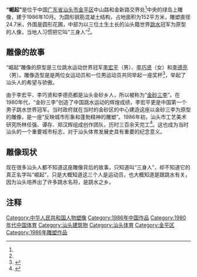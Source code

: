 '''“崛起”'''是位于中国[[广东省|广东省]][[汕头市|汕头市]][[金平区|金平区]]中山路和金新路交界处<ref name=a2/>中央的绿岛上雕像，建于1986年10月。为圆形钢筋混凝土结构，占地面积为152平方米，雕塑直径24.7米，外围是圆形花圃，中部为以三位土生土长的汕头籍世界[[跳水|跳水]]冠军为原型的人像，当地人习惯把它叫“三身人”<ref name=a1/>。

==雕像的故事==

“崛起”雕像的原型是三位跳水运动世界冠军[[李宏平|李宏平]]（男）、[[李巧贤|李巧贤]]（女）和[[李德亮|李德亮]]（男）。雕像造型是是两位女运动员和一位男运动员共同举起一座奖杯<ref name="a1">{{Cite web |url=http://strb.dahuawang.com/content/201806/06/c24668.htm |title=汕头文化地标:“三身人” |accessdate=2021-04-28 |author= |date=2018-06-06 |work= |publisher=汕头经济特区报社大华网，来源：汕头日报 |language=Zh-hans |archive-date=2021-04-30 |archive-url=https://web.archive.org/web/20210430034121/http://strb.dahuawang.com/content/201806/06/c24668.htm |dead-url=no }}</ref>，举起了汕头人的希望与骄傲。

由于李宏平、李巧贤和李德亮都是汕头金砂乡人，所以被称为“[[金砂三李|金砂三李]]”。在1980年代，“金砂三李”创造了中国跳水运动的辉煌成绩，李宏平更是中国第一个男子跳水世界冠军。当时政府就在当时的金砂区的中心建造这座以金砂三李为原型的雕像，是一座“反映城市形象和蓬勃精神的雕塑”。1986年初，汕头市工艺美术研究所林任强、谭存、郑汉辉组成创作团队，历时三百余天完工<ref name="a2">{{Cite web |url=http://news.dahuawang.com/shantou/content/202006/15/c69222.html |title=连续奋战300余天铸就“崛起”雕塑 |accessdate=2021-04-28 |author=记者：林子海、林鹏 |date=2020-06-15 |work=编辑：林敏秦 |publisher=汕头经济特区报社大华网 |language=Zh-hans |archive-date=2021-04-30 |archive-url=https://web.archive.org/web/20210430113242/http://news.dahuawang.com/shantou/content/202006/15/c69222.html |dead-url=no }}</ref>。这也成为当时汕头的一个重要城市标志，对于汕头体育发展史具有重要的纪念意义。

==雕像现状==
现在很多汕头人都不知道这座雕像背后的故事，只知道叫“三身人”，却不知道它的真正名字叫“崛起”，只是大概知道这三个人是运动员，也大概知道是跟跳水有关，因为汕头培养出了许多跳水名将，是跳水之乡。

== 注释 ==
{{Reflist}}

{{DEFAULTSORT:J}}
[[Category:中华人民共和国人物塑像|Category:中华人民共和国人物塑像]]
[[Category:1986年中国作品|Category:1986年中国作品]]
[[Category:1980年代中国体育|Category:1980年代中国体育]]
[[Category:汕头建筑物|Category:汕头建筑物]]
[[Category:汕头体育|Category:汕头体育]]
[[Category:金平区|Category:金平区]]
[[Category:1986年雕塑作品|Category:1986年雕塑作品]]